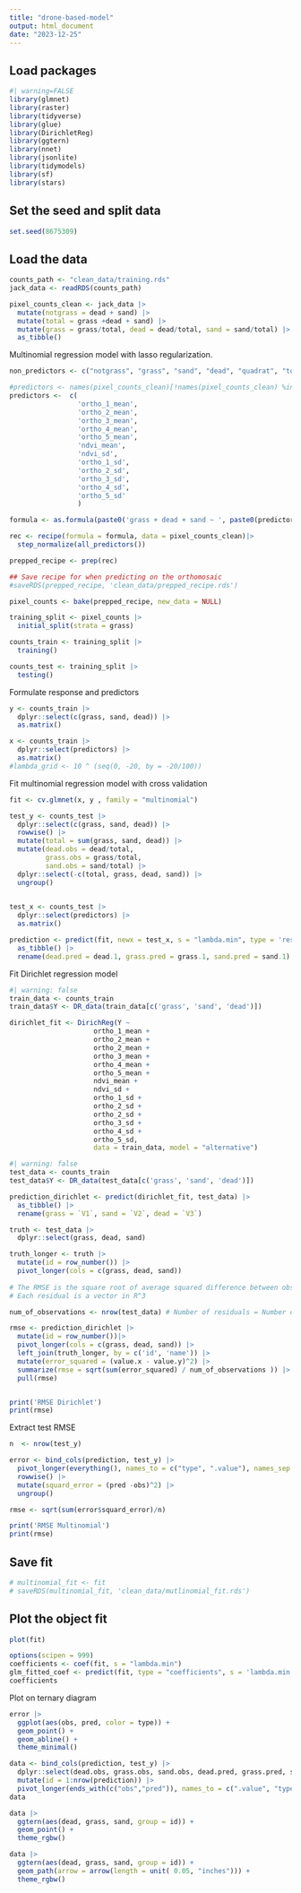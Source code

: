 ```yaml
---
title: "drone-based-model"
output: html_document
date: "2023-12-25"
---
```


## Load packages

```r
#| warning=FALSE
library(glmnet)
library(raster)
library(tidyverse)
library(glue)
library(DirichletReg)
library(ggtern)
library(nnet)
library(jsonlite)
library(tidymodels)
library(sf)
library(stars)
```

## Set the seed and split data

```r
set.seed(8675309)
```

## Load the data

```r
counts_path <- "clean_data/training.rds"
jack_data <- readRDS(counts_path)

pixel_counts_clean <- jack_data |>
  mutate(notgrass = dead + sand) |>
  mutate(total = grass +dead + sand) |>
  mutate(grass = grass/total, dead = dead/total, sand = sand/total) |>
  as_tibble() 
```

Multinomial regression model with lasso regularization.

```r
non_predictors <- c("notgrass", "grass", "sand", "dead", "quadrat", "total", "quad_num","quad_quad", 'quadrant_key')

#predictors <- names(pixel_counts_clean)[!names(pixel_counts_clean) %in% non_predictors]
predictors <-  c(
                 'ortho_1_mean',
                 'ortho_2_mean',
                 'ortho_3_mean',
                 'ortho_4_mean',
                 'ortho_5_mean',
                 'ndvi_mean',
                 'ndvi_sd', 
                 'ortho_1_sd',
                 'ortho_2_sd',
                 'ortho_3_sd',
                 'ortho_4_sd',
                 'ortho_5_sd'
                 )
```

```r
formula <- as.formula(paste0('grass + dead + sand ~ ', paste0(predictors, collapse =" + ")))

rec <- recipe(formula = formula, data = pixel_counts_clean)|>
  step_normalize(all_predictors())

prepped_recipe <- prep(rec)

## Save recipe for when predicting on the orthomosaic
#saveRDS(prepped_recipe, 'clean_data/prepped_recipe.rds')

pixel_counts <- bake(prepped_recipe, new_data = NULL)

training_split <- pixel_counts |> 
  initial_split(strata = grass)

counts_train <- training_split |>
  training()

counts_test <- training_split |>
  testing()
```

Formulate response and predictors

```r
y <- counts_train |>
  dplyr::select(c(grass, sand, dead)) |>
  as.matrix()

x <- counts_train |>
  dplyr::select(predictors) |>
  as.matrix()
#lambda_grid <- 10 ^ (seq(0, -20, by = -20/100))
```

Fit multinomial regression model with cross validation

```r
fit <- cv.glmnet(x, y , family = "multinomial")
```

```r
test_y <- counts_test |>
  dplyr::select(c(grass, sand, dead)) |>
  rowwise() |>
  mutate(total = sum(grass, sand, dead)) |>
  mutate(dead.obs = dead/total,
         grass.obs = grass/total,
         sand.obs = sand/total) |>
  dplyr::select(-c(total, grass, dead, sand)) |>
  ungroup()
  

test_x <- counts_test |>
  dplyr::select(predictors) |>
  as.matrix()

prediction <- predict(fit, newx = test_x, s = "lambda.min", type = 'response') |>
  as_tibble() |>
  rename(dead.pred = dead.1, grass.pred = grass.1, sand.pred = sand.1)
```

Fit Dirichlet regression model

```r
#| warning: false
train_data <- counts_train
train_data$Y <- DR_data(train_data[c('grass', 'sand', 'dead')])

dirichlet_fit <- DirichReg(Y ~ 
                     ortho_1_mean + 
                     ortho_2_mean + 
                     ortho_2_mean + 
                     ortho_3_mean + 
                     ortho_4_mean +
                     ortho_5_mean +
                     ndvi_mean +
                     ndvi_sd +
                     ortho_1_sd +
                     ortho_2_sd +
                     ortho_2_sd +
                     ortho_3_sd +
                     ortho_4_sd +
                     ortho_5_sd,
                     data = train_data, model = "alternative")
```

```r
#| warning: false
test_data <- counts_train
test_data$Y <- DR_data(test_data[c('grass', 'sand', 'dead')])

prediction_dirichlet <- predict(dirichlet_fit, test_data) |>
  as_tibble() |>
  rename(grass = `V1`, sand = `V2`, dead = `V3`)

truth <- test_data |>
  dplyr::select(grass, dead, sand)

truth_longer <- truth |>
  mutate(id = row_number()) |>
  pivot_longer(cols = c(grass, dead, sand))
              
# The RMSE is the square root of average squared difference between observed and predicted value
# Each residual is a vector in R^3

num_of_observations <- nrow(test_data) # Number of residuals = Number of observations

rmse <- prediction_dirichlet |>
  mutate(id = row_number())|>
  pivot_longer(cols = c(grass, dead, sand)) |>
  left_join(truth_longer, by = c('id', 'name')) |>
  mutate(error_squared = (value.x - value.y)^2) |>
  summarize(rmse = sqrt(sum(error_squared) / num_of_observations )) |>
  pull(rmse)


print('RMSE Dirichlet')
print(rmse)
```

Extract test RMSE

```r
n  <- nrow(test_y)

error <- bind_cols(prediction, test_y) |>
  pivot_longer(everything(), names_to = c("type", ".value"), names_sep = "\\.") |>
  rowwise() |>
  mutate(squard_error = (pred -obs)^2) |>
  ungroup()

rmse <- sqrt(sum(error$squard_error)/n)

print('RMSE Multinomial')
print(rmse)
```

## Save fit

```r
# multinomial_fit <- fit
# saveRDS(multinomial_fit, 'clean_data/mutlinomial_fit.rds')
```

## Plot the object fit

```r
plot(fit)
```

```r
options(scipen = 999)
coefficients <- coef(fit, s = "lambda.min")
glm_fitted_coef <- predict(fit, type = "coefficients", s = 'lambda.min')
coefficients
```

Plot on ternary diagram

```r
error |> 
  ggplot(aes(obs, pred, color = type)) +
  geom_point() +
  geom_abline() +
  theme_minimal()
```

```r
data <- bind_cols(prediction, test_y) |>
  dplyr::select(dead.obs, grass.obs, sand.obs, dead.pred, grass.pred, sand.pred) |>
  mutate(id = 1:nrow(prediction)) |>
  pivot_longer(ends_with(c("obs","pred")), names_to = c(".value", "type"), names_sep = "\\.") 
data
```

```r
data |>
  ggtern(aes(dead, grass, sand, group = id)) +
  geom_point() +
  theme_rgbw()
```

```r
data |>
  ggtern(aes(dead, grass, sand, group = id)) +
  geom_path(arrow = arrow(length = unit( 0.05, "inches"))) +
  theme_rgbw()
```
